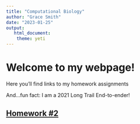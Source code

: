 ```yaml
---
title: "Computational Biology"
author: "Grace Smith"
date: "2023-01-25"
output: 
   html_document:
    theme: yeti
---
```


# Welcome to my webpage!

Here you'll find links to my homework assignments

And...fun fact: I am a 2021 Long Trail End-to-ender!


## [Homework #2](newpage.html)